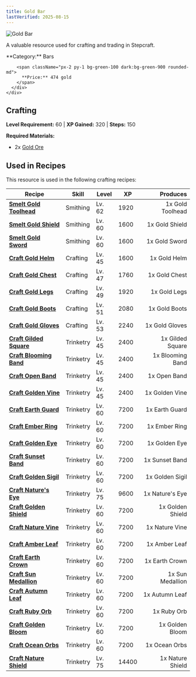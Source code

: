 ```yaml
---
title: Gold Bar
lastVerified: 2025-08-15
---
```


<div className="flex items-start gap-6 mb-8">
  <div className="flex-shrink-0">
    <img src="/assets/resources/smithing/gold_bar.png" alt="Gold Bar" className="w-24 h-24 border rounded-lg" />
  </div>
  <div className="flex-1">
    <div className="space-y-2">
      <p className="text-lg text-muted-foreground">A valuable resource used for crafting and trading in Stepcraft.</p>
      <div className="flex flex-wrap gap-4 text-sm">
        <span className="px-2 py-1 bg-blue-100 dark:bg-blue-900 rounded-md">
          **Category:** Bars
        </span>
        
        <span className="px-2 py-1 bg-green-100 dark:bg-green-900 rounded-md">
          **Price:** 474 gold
        </span>
      </div>
    </div>
  </div>
</div>

## Crafting
**Level Requirement:** 60 | **XP Gained:** 320 | **Steps:** 150


**Required Materials:**
- 2x [Gold Ore](/docs/resources/individual/gold_ore)


## Used in Recipes

This resource is used in the following crafting recipes:

| Recipe | Skill | Level | XP | Produces |
|--------|-------|-------|----|---------:|
| **[Smelt Gold Toolhead](/docs/resources/individual/gold_toolhead)** | Smithing | Lv. 62 | 1920 | 1x Gold Toolhead |
| **[Smelt Gold Shield](/docs/items/individual/gold_shield)** | Smithing | Lv. 60 | 1600 | 1x Gold Shield |
| **[Smelt Gold Sword](/docs/items/individual/gold_sword)** | Smithing | Lv. 60 | 1600 | 1x Gold Sword |
| **[Craft Gold Helm](/docs/items/individual/gold_helm)** | Crafting | Lv. 45 | 1600 | 1x Gold Helm |
| **[Craft Gold Chest](/docs/items/individual/gold_chest)** | Crafting | Lv. 47 | 1760 | 1x Gold Chest |
| **[Craft Gold Legs](/docs/items/individual/gold_legs)** | Crafting | Lv. 49 | 1920 | 1x Gold Legs |
| **[Craft Gold Boots](/docs/items/individual/gold_boots)** | Crafting | Lv. 51 | 2080 | 1x Gold Boots |
| **[Craft Gold Gloves](/docs/items/individual/gold_gloves)** | Crafting | Lv. 53 | 2240 | 1x Gold Gloves |
| **[Craft Gilded Square](/docs/items/individual/gilded_square)** | Trinketry | Lv. 45 | 2400 | 1x Gilded Square |
| **[Craft Blooming Band](/docs/items/individual/blooming_band)** | Trinketry | Lv. 45 | 2400 | 1x Blooming Band |
| **[Craft Open Band](/docs/items/individual/open_band)** | Trinketry | Lv. 45 | 2400 | 1x Open Band |
| **[Craft Golden Vine](/docs/items/individual/golden_vine)** | Trinketry | Lv. 45 | 2400 | 1x Golden Vine |
| **[Craft Earth Guard](/docs/items/individual/earth_guard)** | Trinketry | Lv. 60 | 7200 | 1x Earth Guard |
| **[Craft Ember Ring](/docs/items/individual/ember_ring)** | Trinketry | Lv. 60 | 7200 | 1x Ember Ring |
| **[Craft Golden Eye](/docs/items/individual/golden_eye)** | Trinketry | Lv. 60 | 7200 | 1x Golden Eye |
| **[Craft Sunset Band](/docs/items/individual/sunset_band)** | Trinketry | Lv. 60 | 7200 | 1x Sunset Band |
| **[Craft Golden Sigil](/docs/items/individual/golden_sigil)** | Trinketry | Lv. 60 | 7200 | 1x Golden Sigil |
| **[Craft Nature's Eye](/docs/items/individual/natures_eye)** | Trinketry | Lv. 75 | 9600 | 1x Nature's Eye |
| **[Craft Golden Shield](/docs/items/individual/golden_shield)** | Trinketry | Lv. 60 | 7200 | 1x Golden Shield |
| **[Craft Nature Vine](/docs/items/individual/nature_vine)** | Trinketry | Lv. 60 | 7200 | 1x Nature Vine |
| **[Craft Amber Leaf](/docs/items/individual/amber_leaf)** | Trinketry | Lv. 60 | 7200 | 1x Amber Leaf |
| **[Craft Earth Crown](/docs/items/individual/earth_crown)** | Trinketry | Lv. 60 | 7200 | 1x Earth Crown |
| **[Craft Sun Medallion](/docs/items/individual/sun_medallion)** | Trinketry | Lv. 60 | 7200 | 1x Sun Medallion |
| **[Craft Autumn Leaf](/docs/items/individual/autumn_leaf)** | Trinketry | Lv. 60 | 7200 | 1x Autumn Leaf |
| **[Craft Ruby Orb](/docs/items/individual/ruby_orb)** | Trinketry | Lv. 60 | 7200 | 1x Ruby Orb |
| **[Craft Golden Bloom](/docs/items/individual/golden_bloom)** | Trinketry | Lv. 60 | 7200 | 1x Golden Bloom |
| **[Craft Ocean Orbs](/docs/items/individual/ocean_orbs)** | Trinketry | Lv. 60 | 7200 | 1x Ocean Orbs |
| **[Craft Nature Shield](/docs/items/individual/nature_shield)** | Trinketry | Lv. 75 | 14400 | 1x Nature Shield |
